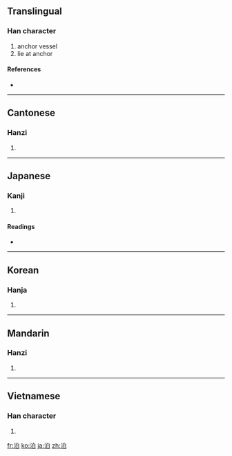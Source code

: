 {{also|泺}}
==Translingual==

===Han character===
{{Han char|rn=85|rad=水|as=05|sn=8|four=3610<sub>0</sub>|canj=水竹日 (EHA)}}

# anchor vessel
# lie at anchor

====References====
* {{Han ref|kx=0615.140|dkj=17275|dj=1009.100|hdz=31588.050|uh=6CCA|ud=27850|bh=AA79|bd=43641}}

----

==Cantonese==

===Hanzi===
{{yue-hanzi|jyut=|y=bok6}}

# {{defn|Cantonese|sort=水05}}

----

==Japanese==

===Kanji===
{{ja-kanji|grade=c|rs=水05}}

# {{defn|Japanese}}

====Readings====
* {{ja-readings|on=[[はく]] (haku)|kun=[[とまる]] (tomaru), [[とめる]] (tomeru), [[とまり]] (tomari)}}

----

==Korean==

===Hanja===
{{ko-hanja|hangeul=박|eumhun=|rv=bak|mr=pak|y=pak}}

# {{defn|Korean|sort=水05}}

----

==Mandarin==

===Hanzi===
{{cmn-hanzi|pin=[[bó]] ([[bo2]])|wg=po<sup>2</sup>}}

# {{defn|Mandarin|sort=水05}}

----

==Vietnamese==

===Han character===
{{vi-hantu|[[bạc]]|rs=水05}}

# {{defn|Vietnamese|sort=水05}}

[[fr:泊]]
[[ko:泊]]
[[ja:泊]]
[[zh:泊]]